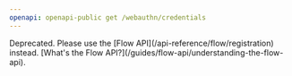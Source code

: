 ```yaml
---
openapi: openapi-public get /webauthn/credentials
---
```


<Warning>
    Deprecated. Please use the [Flow API](/api-reference/flow/registration) instead. [What's the Flow API?](/guides/flow-api/understanding-the-flow-api).
</Warning>
